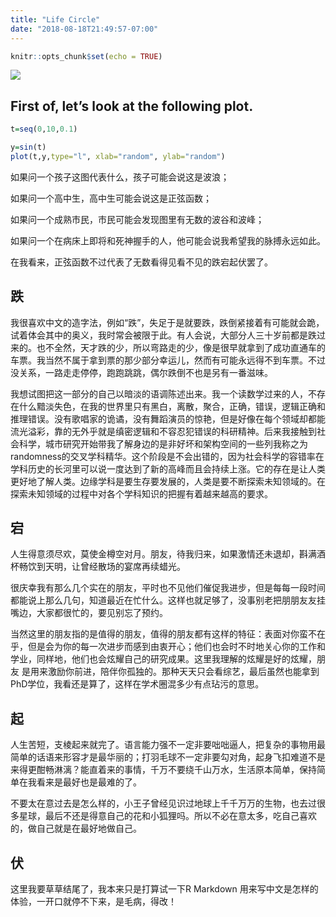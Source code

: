 ```yaml
---
title: "Life Circle"
date: "2018-08-18T21:49:57-07:00"
---
```


```r
knitr::opts_chunk$set(echo = TRUE)
```


![](/img/hero.png)


## First of, let's look at the following plot.


```R

t=seq(0,10,0.1)

y=sin(t)
plot(t,y,type="l", xlab="random", ylab="random")

```


如果问一个孩子这图代表什么，孩子可能会说这是波浪；

如果问一个高中生，高中生可能会说这是正弦函数；

如果问一个成熟市民，市民可能会发现图里有无数的波谷和波峰；

如果问一个在病床上即将和死神握手的人，他可能会说我希望我的脉搏永远如此。

在我看来，正弦函数不过代表了无数看得见看不见的跌宕起伏罢了。


## 跌
我很喜欢中文的造字法，例如“跌”，失足于是就要跌，跌倒紧接着有可能就会跪，试着体会其中的奥义，我时常会被限于此。有人会说，大部分人三十岁前都是跌过来的。也不全然，天才跌的少，所以弯路走的少，像是很早就拿到了成功直通车的车票。我当然不属于拿到票的那少部分幸运儿，然而有可能永远得不到车票。不过没关系，一路走走停停，跑跑跳跳，偶尔跌倒不也是另有一番滋味。

我想试图把这一部分的自己以暗淡的语调陈述出来。我一个读数学过来的人，不存在什么黯淡失色，在我的世界里只有黑白，离散，聚合，正确，错误，逻辑正确和推理错误。没有歌唱家的诡谲，没有舞蹈演员的惊艳，但是好像在每个领域却都能流光溢彩，靠的无外乎就是缜密逻辑和不容忍犯错误的科研精神。后来我接触到社会科学，城市研究开始带我了解身边的是非好坏和架构空间的一些列我称之为randomness的交叉学科精华。这个阶段是不会出错的，因为社会科学的容错率在学科历史的长河里可以说一度达到了新的高峰而且会持续上涨。它的存在是让人类更好地了解人类。边缘学科是要生存要发展的，人类是要不断探索未知领域的。在探索未知领域的过程中对各个学科知识的把握有着越来越高的要求。


## 宕
人生得意须尽欢，莫使金樽空对月。朋友，待我归来，如果激情还未退却，斟满酒杯畅饮到天明，让曾经散场的宴席再续蜡光。

很庆幸我有那么几个实在的朋友，平时也不见他们催促我进步，但是每每一段时间都能说上那么几句，知道最近在忙什么。这样也就足够了，没事别老把朋朋友友挂嘴边，大家都很忙的，要见别忘了预约。

当然这里的朋友指的是值得的朋友，值得的朋友都有这样的特征：表面对你蛮不在乎，但是会为你的每一次进步而感到由衷开心；他们也会时不时地关心你的工作和学业，同样地，他们也会炫耀自己的研究成果。这里我理解的炫耀是好的炫耀，朋友
是用来激励你前进，陪伴你孤独的。那种天天只会看综艺，最后虽然也能拿到PhD学位，我看还是算了，这样在学术圈混多少有点玷污的意思。


## 起
人生苦短，支棱起来就完了。语言能力强不一定非要咄咄逼人，把复杂的事物用最简单的话语来形容才是最华丽的；打羽毛球不一定非要勾对角，起身飞扣难道不是来得更酣畅淋漓？能直着来的事情，千万不要绕千山万水，生活原本简单，保持简单在我看来是最好也是最难的了。

不要太在意过去是怎么样的，小王子曾经见识过地球上千千万万的生物，也去过很多星球，最后不还是得意自己的花和小狐狸吗。所以不必在意太多，吃自己喜欢的，做自己就是在最好地做自己。


## 伏
这里我要草草结尾了，我本来只是打算试一下R Markdown 用来写中文是怎样的体验，一开口就停不下来，是毛病，得改！
